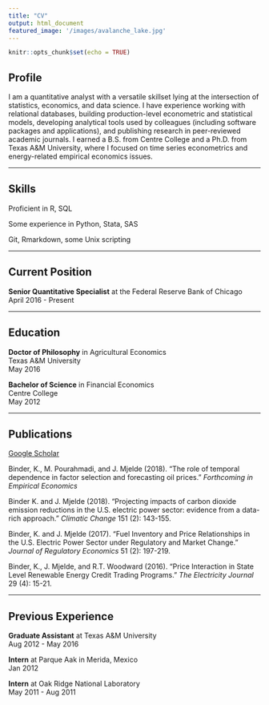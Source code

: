 ```yaml
---
title: "CV"
output: html_document
featured_image: '/images/avalanche_lake.jpg'
---
```


```r
knitr::opts_chunk$set(echo = TRUE)
```
## Profile

I am a quantitative analyst with a versatile skillset lying at the intersection of statistics, economics, and data science. I have experience working with relational databases, building production-level econometric and statistical models, developing analytical tools used by colleagues (including software packages and applications), and publishing research in peer-reviewed academic journals. I earned a B.S. from Centre College and a Ph.D. from Texas A&M University, where I focused on time series econometrics and energy-related empirical economics issues.

***

## Skills

Proficient in R, SQL

Some experience in Python, Stata, SAS

Git, Rmarkdown, some Unix scripting

***

## Current Position


**Senior Quantitative Specialist** at the Federal Reserve Bank of Chicago  
April 2016 - Present

***

## Education

**Doctor of Philosophy** in Agricultural Economics  
Texas A&M University  
May 2016

**Bachelor of Science** in Financial Economics  
Centre College  
May 2012

***

## Publications

[Google Scholar](https://scholar.google.com/citations?hl=en&user=oxUKuKkAAAAJ)

Binder, K., M. Pourahmadi, and J. Mjelde (2018). "The role of temporal dependence in factor selection and forecasting oil prices." *Forthcoming in Empirical Economics* 

Binder K. and J. Mjelde (2018). "Projecting impacts of carbon dioxide emission reductions in the U.S. electric power sector: evidence from a data-rich approach." *Climatic Change* 151 (2): 143-155.

Binder, K. and J. Mjelde (2017). "Fuel Inventory and Price Relationships in the U.S. Electric Power Sector under Regulatory and Market Change." *Journal of Regulatory Economics* 51 (2): 197-219.

Binder, K., J. Mjelde, and R.T. Woodward (2016). "Price Interaction in State Level Renewable Energy Credit Trading Programs." *The Electricity Journal* 29 (4): 15-21.

***

## Previous Experience

**Graduate Assistant** at Texas A&M University  
Aug 2012 - May 2016  

**Intern** at Parque Aak in Merida, Mexico  
Jan 2012

**Intern** at Oak Ridge National Laboratory  
May 2011 - Aug 2011  


